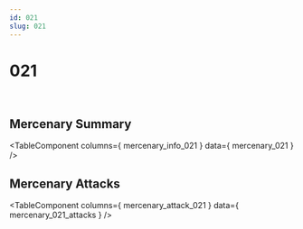 ```yaml
---
id: 021
slug: 021
---
```



# 021

<div style = {{ display: "flex" }}>
    <Image img={require('@site/static/img/mercenaries/illust/thum_char_view_n_021.jpg')}/>
    <Image img={require('@site/static/img/mercenaries/illust/thum_char_view_o_021.jpg')}/>
</div>

## Mercenary Summary

<TableComponent
  columns={ mercenary_info_021 }
  data={ mercenary_021 }
/>

## Mercenary Attacks

<TableComponent
  columns={ mercenary_attack_021 }
  data={ mercenary_021_attacks }
/>